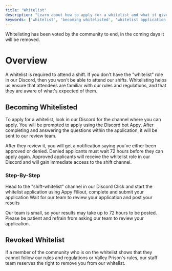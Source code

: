 ```yaml
---
title: "Whitelist"
description: "Learn about how to apply for a whitelist and what it gives you."
keywords: ['whitelist', 'becoming whitelisted', 'whitelist application', 'revoked whitelist']
---
```


<Warning>
  Whitelisting has been voted by the community to end, in the coming days it will be removed.
</Warning>

# Overview

A whitelist is required to attend a shift. If you don't have the "whitelist" role in our Discord, then you won't be able to attend our shifts. Whitelisting helps us ensure that attendees are familiar with our rules and regulations, and that they are aware of what's expected of them.

## Becoming Whitelisted

To apply for a whitelist, look in our Discord for the channel where you can apply. You will be prompted to apply using the Discord bot Appy. After completing and answering the questions within the application, it will be sent to our review team.

After they review it, you will get a notification saying you've either been approved or denied. Denied applicants must wait 72 hours before they can apply again. Approved applicants will receive the whitelist role in our Discord and will gain immediate access to the shift channel.

### Step-By-Step

<Steps>
  <Step title="Application Channel">
    Head to the "shift-whitelist" channel in our Discord
  </Step>
  <Step title="Start Application">
    Click and start the whitelist application using Appy
  </Step>
  <Step title="Complete Application">
    Fillout, complete and submit your application
  </Step>
  <Step title="Results">
    Wait for our team to review your application and post your results
  </Step>
</Steps>

Our team is small, so your results may take up to 72 hours to be posted. Please be patient and refrain from asking our team to review your application.

## Revoked Whitelist

If a member of the community who is on the whitelist shows that they cannot follow our rules and regulations or Valley Prison's rules, our staff team reserves the right to remove you from our whitelist.